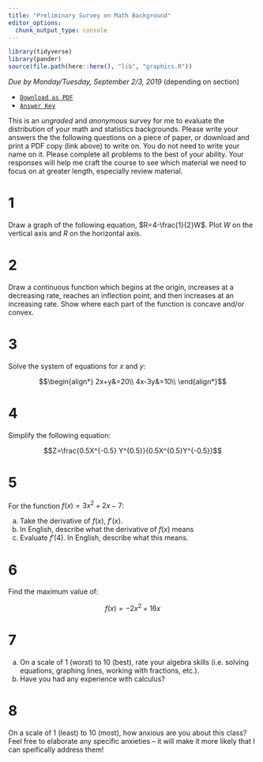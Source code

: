 ```yaml
---
title: "Preliminary Survey on Math Background"
editor_options: 
  chunk_output_type: console
---
```


```r
library(tidyverse)
library(pander)
source(file.path(here::here(), "lib", "graphics.R"))
```

*Due by Monday/Tuesday, September 2/3, 2019* (depending on section)

- [<i class="fas fa-file-pdf"></i> `Download as PDF`](/homeworks/00-preliminary-survey.pdf)
- [<i class="far fa-life-ring"></i> `Answer Key`](/homeworks/00-preliminary-survey-answers.html)

This is an *ungraded* and *anonymous* survey for me to evaluate the distribution of your math and statistics backgrounds. Please write your answers the the following questions on a piece of paper, or download and print a PDF copy (link above) to write on. You do not need to write your name on it. Please complete all problems to the best of your ability. Your responses will help me craft the course to see which material we need to focus on at greater length, especially review material.

# 1

Draw a graph of the following equation, $R=4-\frac{1}{2}W$. Plot $W$ on the vertical axis and $R$ on the horizontal axis.

# 2

Draw a continuous function which begins at the origin, increases at a decreasing rate, reaches an inflection point, and then increases at an increasing rate. Show where each part of the function is concave and/or convex.

# 3

Solve the system of equations for $x$ and $y$: 

$$\begin{align*}
2x+y&=20\\
4x-3y&=10\\
\end{align*}$$

# 4 

Simplify the following equation: 

$$Z=\frac{0.5X^{-0.5} Y^{0.5}}{0.5X^{0.5}Y^{-0.5}}$$

# 5 

For the function $f(x) = 3x^2+2x-7$: 

a. Take the derivative of $f(x)$, $f'(x)$. 
b. In English, describe what the derivative of $f(x)$ means
c. Evaluate $f'(4)$. In English, describe what this means. 

# 6

Find the maximum value of:

$$f(x)=-2x^2+16x$$

# 7 

a. On a scale of 1 (worst) to 10 (best), rate your algebra skills (i.e. solving equations, graphing lines, working with fractions, etc.). 
b. Have you had any experience with calculus?

# 8

On a scale of 1 (least) to 10 (most), how anxious are you about this class? Feel free to elaborate any specific anxieties -- it will make it more likely that I can speifically address them!